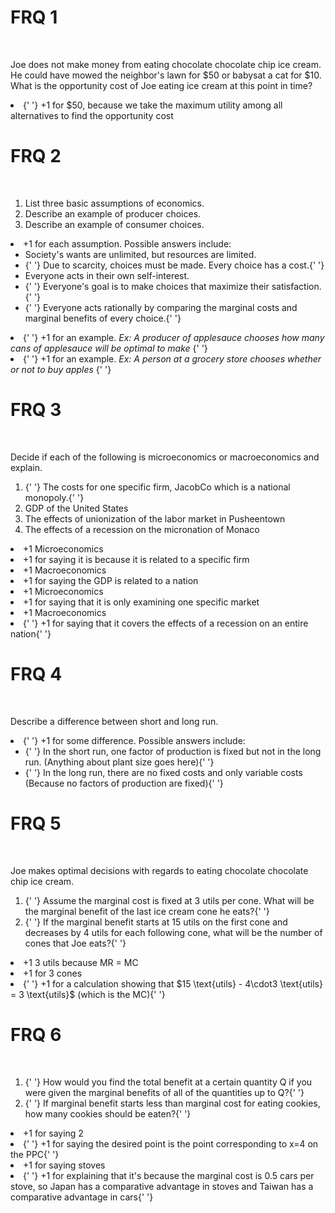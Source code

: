 # FRQ 1

<br />

Joe does not make money from eating chocolate chocolate chip ice cream. He could have mowed the neighbor's lawn for &#36;50 or babysat a cat for &#36;10. What is the opportunity cost of Joe eating ice cream at this point in time?

<FRQ num={1} totalPoints={1}>
  <FRQCheck points={1}>
    <li>
      {' '}
      +1 for $50, because we take the maximum utility among all alternatives to find
      the opportunity cost
    </li>
  </FRQCheck>
</FRQ>

# FRQ 2

<br />

<ol className="alpha-list-mdx">
  <li> List three basic assumptions of economics. </li>
  <li> Describe an example of producer choices. </li>
  <li> Describe an example of consumer choices. </li>
</ol>

<FRQ num={2} totalPoints={3}>
  <FRQCheck points={1}>
    <li>
      +1 for each assumption. Possible answers include:
      <ul>
        <li> Society's wants are unlimited, but resources are limited. </li>
        <li>
          {' '}
          Due to scarcity, choices must be made. Every choice has a cost.{' '}
        </li>
        <li> Everyone acts in their own self-interest. </li>
        <li>
          {' '}
          Everyone's goal is to make choices that maximize their satisfaction.{' '}
        </li>
        <li>
          {' '}
          Everyone acts rationally by comparing the marginal costs and marginal benefits
          of every choice.{' '}
        </li>
      </ul>
    </li>
  </FRQCheck>
  <FRQCheck points={1}>
    <li>
      {' '}
      +1 for an example. <i>
        Ex: A producer of applesauce chooses how many cans of applesauce will be
        optimal to make
      </i>{' '}
    </li>
  </FRQCheck>
  <FRQCheck points={1}>
    <li>
      {' '}
      +1 for an example. <i>
        Ex: A person at a grocery store chooses whether or not to buy apples
      </i>{' '}
    </li>
  </FRQCheck>
</FRQ>

# FRQ 3

<br />

Decide if each of the following is microeconomics or macroeconomics and explain.

<ol className="alpha-list-mdx">
  <li>
    {' '}
    The costs for one specific firm, JacobCo which is a national monopoly.{' '}
  </li>
  <li> GDP of the United States </li>
  <li> The effects of unionization of the labor market in Pusheentown </li>
  <li> The effects of a recession on the micronation of Monaco </li>
</ol>

<FRQ num={3} totalPoints={8}>
  <FRQCheck points={2}>
    <li> +1 Microeconomics </li>
    <li> +1 for saying it is because it is related to a specific firm </li>
  </FRQCheck>
  <FRQCheck points={2}>
    <li> +1 Macroeconomics </li>
    <li> +1 for saying the GDP is related to a nation </li>
  </FRQCheck>
  <FRQCheck points={2}>
    <li> +1 Microeconomics </li>
    <li> +1 for saying that it is only examining one specific market </li>
  </FRQCheck>
  <FRQCheck points={2}>
    <li> +1 Macroeconomics </li>
    <li>
      {' '}
      +1 for saying that it covers the effects of a recession on an entire nation{' '}
    </li>
  </FRQCheck>
</FRQ>

# FRQ 4

<br />

Describe a difference between short and long run.

<FRQ num={4} totalPoints={1}>
  <FRQCheck points={1}>
    <li>
      {' '}
      +1 for some difference. Possible answers include:
      <ul>
        <li>
          {' '}
          In the short run, one factor of production is fixed but not in the long
          run. (Anything about plant size goes here){' '}
        </li>
        <li>
          {' '}
          In the long run, there are no fixed costs and only variable costs (Because
          no factors of production are fixed){' '}
        </li>
      </ul>
    </li>
  </FRQCheck>
</FRQ>

# FRQ 5

<br />

Joe makes optimal decisions with regards to eating chocolate chocolate chip ice cream.

<ol className="alpha-list-mdx">
  <li>
    {' '}
    Assume the marginal cost is fixed at 3 utils per cone. What will be the marginal
    benefit of the last ice cream cone he eats?{' '}
  </li>
  <li>
    {' '}
    If the marginal benefit starts at 15 utils on the first cone and decreases by
    4 utils for each following cone, what will be the number of cones that Joe eats?{' '}
  </li>
</ol>
<FRQ num={5} totalPoints={3}>
  <FRQCheck points={1}>
    <li> +1 3 utils because MR = MC </li>
  </FRQCheck>
  <FRQCheck points={2}>
    <li> +1 for 3 cones </li>
    <li>
      {' '}
      +1 for a calculation showing that $15 \text{utils} - 4\cdot3 \text{utils} =
      3 \text{utils}$ (which is the MC){' '}
    </li>
  </FRQCheck>
</FRQ>

# FRQ 6

<br />

<ol className="alpha-list-mdx">
  <li>
    {' '}
    How would you find the total benefit at a certain quantity Q if you were given
    the marginal benefits of all of the quantities up to Q?{' '}
  </li>
  <li>
    {' '}
    If marginal benefit starts less than marginal cost for eating cookies, how many
    cookies should be eaten?{' '}
  </li>
</ol>

<FRQ num={6} totalPoints={4}>
  <FRQCheck points={2}>
    <li> +1 for saying 2 </li>
    <li>
      {' '}
      +1 for saying the desired point is the point corresponding to x=4 on the PPC{' '}
    </li>
  </FRQCheck>
  <FRQCheck points={2}>
    <li> +1 for saying stoves </li>
    <li>
      {' '}
      +1 for explaining that it's because the marginal cost is 0.5 cars per stove,
      so Japan has a comparative advantage in stoves and Taiwan has a comparative
      advantage in cars{' '}
    </li>
  </FRQCheck>
</FRQ>
